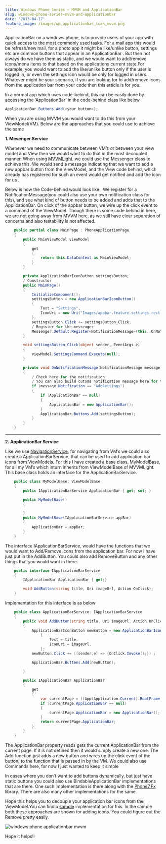 ```yaml
---
title: Windows Phone Series – MVVM and ApplicationBar
slug: windows-phone-series-mvvm-and-applicationbar
date: '2013-04-17'
feature_image: /images/wp_applicationbar_icon_mvvm.png
---
```

ApplicationBar on a windows phone, is to provide users of your app with quick access to the most commonly used tasks. For a mail app this would be refresh/new mail, for a photo app it might be like/unlike button, settings etc are common buttons that appear in an ApplicationBar . But then not always do we have them as static, and we would want to add/remove icons/menu items to that based on the applications current state.For example, you would want to add the like/unlike button only if the user is logged in, or even the settings icon would be only for logged in users. Whatever might be your scenario, if you are looking for to add/remove icons from the application bar from your code then this article is for you.

In a normal app which uses code-behind, this can be easily done by accessing the ‘ApplicationBar’ in the code-behind class like below

```csharp
ApplicationBar.Buttons.Add(<your button>);

```

When you are using MVVM you would want to do this from your ViewModel(VM). Below are the approaches that you could use to achieve the same

**1\. Mesenger Service**

Whenever we need to communicate between VM’s or between your view model and View then we would want to do that in the most decoupled manner. When using [MVVMLight](http://www.galasoft.ch/mvvm/), we could use the Messenger class to achieve this. We would send a message indicating that we want to add a new appbar button from the ViewModel, and the View code behind, which already has registered for such an event would get notified and add the icon for us .

Below is how the Code-behind would look like . We register for a NotificationMessage(you could also use your own notification class for this), and see what kind of button needs to be added and adds that to the ApplicationBar. On click of the appbar button, we wire up the click event to a command of the ViewModel. Though there is some code behind in here, we are not going away from MVVM here, as we still have clear separation of concerns and also testability is not affected.

```csharp
    public partial class MainPage : PhoneApplicationPage
    {
        public MainViewModel viewModel
        {
            get
            {
                return this.DataContext as MainViewModel;
            }
        }

        private ApplicationBarIconButton settingsButton;
        / Constructor
        public MainPage()
        {
            InitializeComponent();
            settingsButton = new ApplicationBarIconButton()
            {
                Text = "Settings",
                IconUri = new Uri("Images/appbar.feature.settings.rest.png", UriKind.Relative)
            };
            settingsButton.Click += settingsButton_Click;
            / Register for the messenger
            Messenger.Default.Register<NotificationMessage>(this, OnNotificationMessage);
        }

        void settingsButton_Click(object sender, EventArgs e)
        {
            viewModel.SettingsCommand.Execute(null);
        }

        private void OnNotificationMessage(NotificationMessage message)
        {
            / Check here for the notification
            / You can also build cutoms notification message here for this by inheriting from MessageBase
            if (message.Notification == "AddSettings")
            {
                if (ApplicationBar == null)
                {
                    ApplicationBar = new ApplicationBar();
                }
                ApplicationBar.Buttons.Add(settingsButton);
            }
        }
    }


```

---

**2\. ApplicationBar Service**

Like we use [NavigationService](http://www.geekchamp.com/articles/mvvm-in-real-life-windows-phone-applications-part2), for navigating from VM’s we could also create a ApplicationBarService, that can be used to add application bar icons from ViewModels. For this I have created a base class, MyModelBase, for all my VM’s which inturn inherits from ViewModelBase of MVVMLight. This base class holds an interface for the ApplicationBarService.

```csharp
    public class MyModelBase: ViewModelBase
    {
        public IApplicationBarService ApplicationBar { get; set; }

        public MyModelBase()
        {

        }
        public MyModelBase(IApplicationBarService appBar)
        {
            ApplicationBar = appBar;
        }
    }


```

The interface IApplicationBarService, would have the functions that we would want to Add/Remove icons from the application bar. For now I have just put in the AddButton. You could also add RemoveButton and any other things that you would want in there.

```csharp
    public interface IApplicationBarService
    {
        IApplicationBar ApplicationBar { get;}

        void AddButton(string title, Uri imageUrl, Action OnClick);
    }

```

Implementation for this interface is as below

```csharp
    public class ApplicationBarService: IApplicationBarService
    {
        public void AddButton(string title, Uri imageUrl, Action OnClick)
        {
            ApplicationBarIconButton newButton = new ApplicationBarIconButton()
                {
                    Text = title,
                    IconUri = imageUrl,
                };
            newButton.Click += ((sender,e) => {OnClick.Invoke();}) ;

            ApplicationBar.Buttons.Add(newButton);

        }

        public IApplicationBar ApplicationBar
        {
            get
            {
                var currentPage = ((App)Application.Current).RootFrame.Content as PhoneApplicationPage;
                if (currentPage.ApplicationBar == null)
                {
                    currentPage.ApplicationBar = new ApplicationBar();
                }
                return currentPage.ApplicationBar;
            }
        }
    }

```

The ApplicationBar property reads gets the current ApplicationBar from the current page. If it is not defined then it would simply create a new one. The Add function just adds a new button and wires up the click event of the button, to the function that is passed in by the VM. We could also use Commands here, for now I just wanted to keep it simple

In cases where you don’t want to add buttons dynamically, but just have static buttons you could also use BindableApplicationBar implementations that are there. One such implementation is there along with the [Phone7.Fx](http://phone7.codeplex.com/) library. There are also many other implementations for the same.

Hope this helps you to decouple your application bar icons from the ViewModel.You can find a [sample](https://github.com/rahulpnath/Blog/tree/master/PhoneAppBarMvvm) implementation for this. In the sample both these approaches are shown for adding icons. You could figure out the Remove pretty easily.

![windows phone applicationbar mvvm](/images/wp_applicationbar_icon_mvvm.png)

Hope it helps!!
